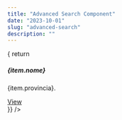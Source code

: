 ```yaml
---
title: "Advanced Search Component"
date: "2023-10-01"
slug: "advanced-search"
description: ""
---
```



<div className="row">
  <div className="col-sm-8">
    <Search
      dEndPoint="https://db.lad-sapienza.it/curry/items/w_luogo_di_interesse"
      dToken="bdQC-yRoiG5KA04L8Op7DF8Jl9kzZ2t7"
       searchFields={{ field1: "provincia", field2: "nome" }}
      resultItemTemplate = { item => {
        return <div className="card my-3" key={item.id}>
          <div className="card-body">
            <h5 className="card-title">{item.nome}</h5>
            <p className="card-text">{item.provincia}.</p>
            <a href={`../record/?tb=w_luogo_di_interesse&dEndPoint=${encodeURIComponent(`https://db.lad-sapienza.it/db/items/w_luogo_di_interesse`)}&token=bdQC-yRoiG5KA04L8Op7DF8Jl9kzZ2t7&id=${item.id}`} className="btn btn-primary">View</a>
          </div>
        </div>
      }}
    />
  </div>
</div>
